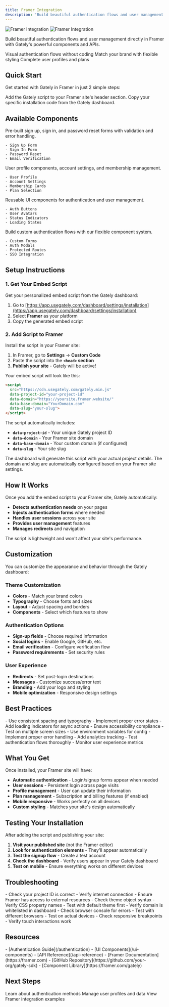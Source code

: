 ```yaml
---
title: Framer Integration
description: 'Build beautiful authentication flows and user management directly in Framer'
---
```


<img
  className="block dark:hidden"
  src="/images/framer-hero-dark.avif"
  alt="Framer Integration"
/>
<img
  className="hidden dark:block"
  src="/images/framer-hero-dark.avif"
  alt="Framer Integration"
/>

Build beautiful authentication flows and user management directly in Framer with Gately's powerful components and APIs.

<CardGroup cols={3}>
  <Card title="No-code authentication" icon="zap">
    Visual authentication flows without coding
  </Card>
  <Card title="Customizable components" icon="palette">
    Match your brand with flexible styling
  </Card>
  <Card title="User management" icon="users">
    Complete user profiles and plans
  </Card>
</CardGroup>

## Quick Start

Get started with Gately in Framer in just 2 simple steps:

<Steps>
  <Step title="Add Gately Script">
    Add the Gately script to your Framer site's header section.
  </Step>
  <Step title="Get Installation Code">
    Copy your specific installation code from the Gately dashboard.
  </Step>
</Steps>

## Available Components

<CardGroup cols={2}>
  <Card title="Auth Forms" icon="shield">
    Pre-built sign up, sign in, and password reset forms with validation and error handling.
    
    - Sign Up Form
    - Sign In Form  
    - Password Reset
    - Email Verification
  </Card>
  
  <Card title="User Management" icon="users">
    User profile components, account settings, and membership management.
    
    - User Profile
    - Account Settings
    - Membership Cards
    - Plan Selection
  </Card>
  
  <Card title="UI Elements" icon="palette">
    Reusable UI components for authentication and user management.
    
    - Auth Buttons
    - User Avatars
    - Status Indicators
    - Loading States
  </Card>
  
  <Card title="Custom Components" icon="code">
    Build custom authentication flows with our flexible component system.
    
    - Custom Forms
    - Auth Modals
    - Protected Routes
    - SSO Integration
  </Card>
</CardGroup>

## Setup Instructions

### 1. Get Your Embed Script

Get your personalized embed script from the Gately dashboard:

1. Go to [https://app.usegately.com/dashboard/settings/installation](https://app.usegately.com/dashboard/settings/installation)
2. Select **Framer** as your platform
3. Copy the generated embed script

### 2. Add Script to Framer

Install the script in your Framer site:

1. In Framer, go to **Settings** → **Custom Code**
2. Paste the script into the **`<head>` section**
3. **Publish your site** - Gately will be active!

Your embed script will look like this:

```html
<script 
  src="https://cdn.usegately.com/gately.min.js" 
  data-project-id="your-project-id" 
  data-domain="https://yoursite.framer.website/" 
  data-base-domain="YourDomain.com" 
  data-slug="your-slug">
</script>
```

The script automatically includes:
- **`data-project-id`** - Your unique Gately project ID
- **`data-domain`** - Your Framer site domain
- **`data-base-domain`** - Your custom domain (if configured)
- **`data-slug`** - Your site slug

<Note>
The dashboard will generate this script with your actual project details. The domain and slug are automatically configured based on your Framer site settings.
</Note>

## How It Works

Once you add the embed script to your Framer site, Gately automatically:

- **Detects authentication needs** on your pages
- **Injects authentication forms** where needed
- **Handles user sessions** across your site
- **Provides user management** features
- **Manages redirects** and navigation

The script is lightweight and won't affect your site's performance.

## Customization

You can customize the appearance and behavior through the Gately dashboard:

### Theme Customization
- **Colors** - Match your brand colors
- **Typography** - Choose fonts and sizes  
- **Layout** - Adjust spacing and borders
- **Components** - Select which features to show

### Authentication Options
- **Sign-up fields** - Choose required information
- **Social logins** - Enable Google, GitHub, etc.
- **Email verification** - Configure verification flow
- **Password requirements** - Set security rules

### User Experience
- **Redirects** - Set post-login destinations
- **Messages** - Customize success/error text
- **Branding** - Add your logo and styling
- **Mobile optimization** - Responsive design settings

## Best Practices

<CardGroup cols={2}>
  <Card title="Design Guidelines" icon="palette">
    - Use consistent spacing and typography
    - Implement proper error states
    - Add loading indicators for async actions
    - Ensure accessibility compliance
    - Test on multiple screen sizes
  </Card>
  
  <Card title="Development Tips" icon="code">
    - Use environment variables for config
    - Implement proper error handling
    - Add analytics tracking
    - Test authentication flows thoroughly
    - Monitor user experience metrics
  </Card>
</CardGroup>

## What You Get

Once installed, your Framer site will have:

- **Automatic authentication** - Login/signup forms appear when needed
- **User sessions** - Persistent login across page visits  
- **Profile management** - User can update their information
- **Plan management** - Subscription and billing features (if enabled)
- **Mobile responsive** - Works perfectly on all devices
- **Custom styling** - Matches your site's design automatically

## Testing Your Installation

After adding the script and publishing your site:

1. **Visit your published site** (not the Framer editor)
2. **Look for authentication elements** - They'll appear automatically
3. **Test the signup flow** - Create a test account
4. **Check the dashboard** - Verify users appear in your Gately dashboard
5. **Test on mobile** - Ensure everything works on different devices

## Troubleshooting

<AccordionGroup>
  <Accordion title="Components not loading">
    - Check your project ID is correct
    - Verify internet connection
    - Ensure Framer has access to external resources
  </Accordion>
  
  <Accordion title="Styling not applying">
    - Check theme object syntax
    - Verify CSS property names
    - Test with default theme first
  </Accordion>
  
  <Accordion title="Authentication not working">
    - Verify domain is whitelisted in dashboard
    - Check browser console for errors
    - Test with different browsers
  </Accordion>
  
  <Accordion title="Mobile responsiveness issues">
    - Test on actual devices
    - Check responsive breakpoints
    - Verify touch interactions work
  </Accordion>
</AccordionGroup>

## Resources

<CardGroup cols={2}>
  <Card title="Documentation" icon="book">
    - [Authentication Guide](/authentication)
    - [UI Components](/ui-components)  
    - [API Reference](/api-reference)
  </Card>
  
  <Card title="External Links" icon="external-link">
    - [Framer Documentation](https://framer.com)
    - [GitHub Repository](https://github.com/your-org/gately-sdk)
    - [Component Library](https://framer.com/gately)
  </Card>
</CardGroup>

## Next Steps

<CardGroup cols={3}>
  <Card
    title="Authentication"
    icon="key"
    href="/authentication"
  >
    Learn about authentication methods
  </Card>
  <Card
    title="User Management"
    icon="user"
    href="/user-management"
  >
    Manage user profiles and data
  </Card>
  <Card
    title="Examples"
    icon="code"
    href="/examples"
  >
    View Framer integration examples
  </Card>
</CardGroup>